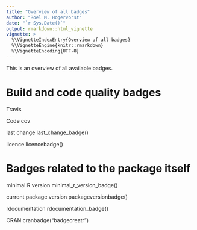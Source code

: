 ```yaml
---
title: "Overview of all badges"
author: "Roel M. Hogervorst"
date: "`r Sys.Date()`"
output: rmarkdown::html_vignette
vignette: >
  %\VignetteIndexEntry{Overview of all badges}
  %\VignetteEngine{knitr::rmarkdown}
  %\VignetteEncoding{UTF-8}
---
```


This is an overview of all available badges.

# Build and code quality badges

Travis

Code cov

last change last_change_badge()

licence licencebadge()

# Badges related to the package itself
minimal R version minimal_r_version_badge()

current package version  packageversionbadge()

rdocumentation rdocumentation_badge()

CRAN cranbadge("badgecreatr")



